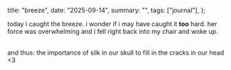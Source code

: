   title: "breeze",
  date: "2025-09-14",
  summary: "",
  tags: ["journal"],
};

today i caught the breeze. i wonder if i may have caught it **too** hard. her force was overwhelming and i fell right back into my chair and woke up.  
<br />

and thus: the importance of silk in our skull to fill in the cracks in our head <3

